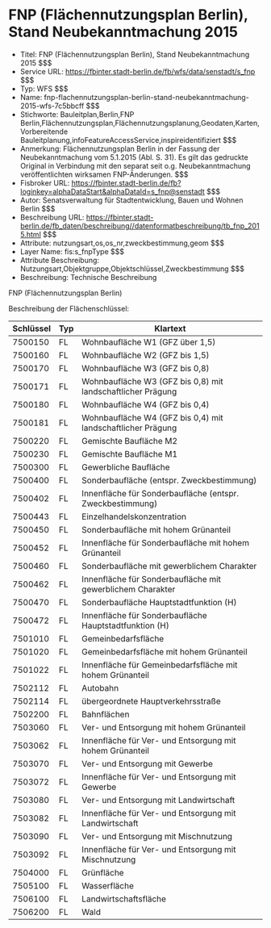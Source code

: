 # FNP (Flächennutzungsplan Berlin), Stand Neubekanntmachung 2015
- Titel: FNP (Flächennutzungsplan Berlin), Stand Neubekanntmachung 2015 $$$
- Service URL: https://fbinter.stadt-berlin.de/fb/wfs/data/senstadt/s_fnp $$$
- Typ: WFS $$$
- Name: fnp-flachennutzungsplan-berlin-stand-neubekanntmachung-2015-wfs-7c5bbcff $$$
- Stichworte: Bauleitplan,Berlin,FNP Berlin,Flächennutzungsplan,Flächennutzungsplanung,Geodaten,Karten,Vorbereitende Bauleitplanung,infoFeatureAccessService,inspireidentifiziert $$$
- Anmerkung: Flächennutzungsplan Berlin in der Fassung der Neubekanntmachung vom 5.1.2015 (Abl. S. 31). Es gilt das gedruckte Original in Verbindung mit den separat seit o.g. Neubekanntmachung veröffentlichten wirksamen FNP-Änderungen. $$$
- Fisbroker URL: https://fbinter.stadt-berlin.de/fb?loginkey=alphaDataStart&alphaDataId=s_fnp@senstadt $$$
- Autor: Senatsverwaltung für Stadtentwicklung, Bauen und Wohnen Berlin $$$
- Beschreibung URL: https://fbinter.stadt-berlin.de/fb_daten/beschreibung//datenformatbeschreibung/tb_fnp_2015.html $$$
- Attribute: nutzungsart,os,os_nr,zweckbestimmung,geom $$$
- Layer Name: fis:s_fnpType $$$
- Attribute Beschreibung: Nutzungsart,Objektgruppe,Objektschlüssel,Zweckbestimmung $$$
- Beschreibung: Technische Beschreibung 

FNP (Flächennutzungsplan Berlin)

Beschreibung der Flächenschlüssel:

| **Schlüssel** | **Typ** | **Klartext**                                                |
| ------------- | ------- | ----------------------------------------------------------- |
| 7500150       | FL      | Wohnbaufläche W1 (GFZ über 1,5)                             |
| 7500160       | FL      | Wohnbaufläche W2 (GFZ bis 1,5)                              |
| 7500170       | FL      | Wohnbaufläche W3 (GFZ bis 0,8)                              |
| 7500171       | FL      | Wohnbaufläche W3 (GFZ bis 0,8) mit landschaftlicher Prägung |
| 7500180       | FL      | Wohnbaufläche W4 (GFZ bis 0,4)                              |
| 7500181       | FL      | Wohnbaufläche W4 (GFZ bis 0,4) mit landschaftlicher Prägung |
| 7500220       | FL      | Gemischte Baufläche M2                                      |
| 7500230       | FL      | Gemischte Baufläche M1                                      |
| 7500300       | FL      | Gewerbliche Baufläche                                       |
| 7500400       | FL      | Sonderbaufläche (entspr. Zweckbestimmung)                   |
| 7500402       | FL      | Innenfläche für Sonderbaufläche (entspr. Zweckbestimmung)   |
| 7500443       | FL      | Einzelhandelskonzentration                                  |
| 7500450       | FL      | Sonderbaufläche mit hohem Grünanteil                        |
| 7500452       | FL      | Innenfläche für Sonderbaufläche mit hohem Grünanteil        |
| 7500460       | FL      | Sonderbaufläche mit gewerblichem Charakter                  |
| 7500462       | FL      | Innenfläche für Sonderbaufläche mit gewerblichem Charakter  |
| 7500470       | FL      | Sonderbaufläche Hauptstadtfunktion (H)                      |
| 7500472       | FL      | Innenfläche für Sonderbaufläche Hauptstadtfunktion (H)      |
| 7501010       | FL      | Gemeinbedarfsfläche                                         |
| 7501020       | FL      | Gemeinbedarfsfläche mit hohem Grünanteil                    |
| 7501022       | FL      | Innenfläche für Gemeinbedarfsfläche mit hohem Grünanteil    |
| 7502112       | FL      | Autobahn                                                    |
| 7502114       | FL      | übergeordnete Hauptverkehrsstraße                           |
| 7502200       | FL      | Bahnflächen                                                 |
| 7503060       | FL      | Ver- und Entsorgung mit hohem Grünanteil                    |
| 7503062       | FL      | Innenfläche für Ver- und Entsorgung mit hohem Grünanteil    |
| 7503070       | FL      | Ver- und Entsorgung mit Gewerbe                             |
| 7503072       | FL      | Innenfläche für Ver- und Entsorgung mit Gewerbe             |
| 7503080       | FL      | Ver- und Entsorgung mit Landwirtschaft                      |
| 7503082       | FL      | Innenfläche für Ver- und Entsorgung mit Landwirtschaft      |
| 7503090       | FL      | Ver- und Entsorgung mit Mischnutzung                        |
| 7503092       | FL      | Innenfläche für Ver- und Entsorgung mit Mischnutzung        |
| 7504000       | FL      | Grünfläche                                                  |
| 7505100       | FL      | Wasserfläche                                                |
| 7506100       | FL      | Landwirtschaftsfläche                                       |
| 7506200       | FL      | Wald                                                        | $$$
